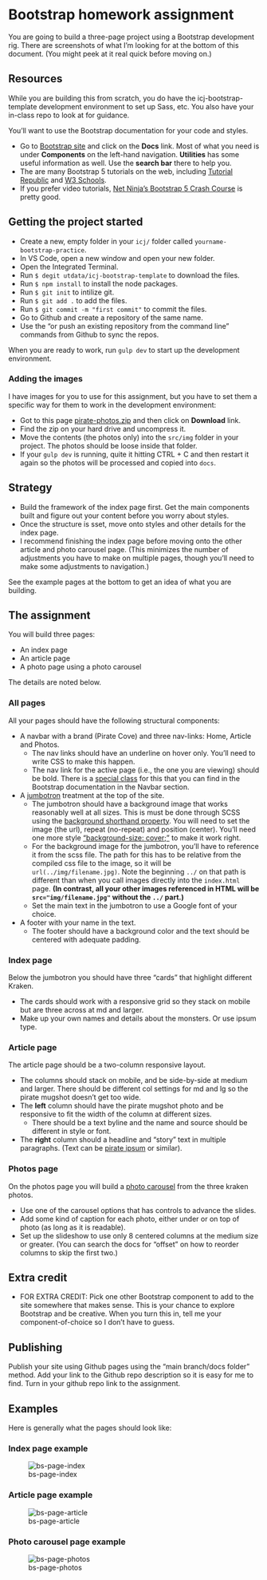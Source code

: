 # Bootstrap homework assignment

You are going to build a three-page project using a Bootstrap development rig. There are screenshots of what I'm looking for at the bottom of this document. (You might peek at it real quick before moving on.)

## Resources

While you are building this from scratch, you do have the icj-bootstrap-template development environment to set up Sass, etc. You also have your in-class repo to look at for guidance.

You'll want to use the Bootstrap documentation for your code and styles.

- Go to [Bootstrap site](https://getbootstrap.com/) and click on the **Docs** link. Most of what you need is under **Components** on the left-hand navigation. **Utilities** has some useful information as well. Use the **search bar** there to help you.
- The are many Bootstrap 5 tutorials on the web, including [Tutorial Republic](https://www.tutorialrepublic.com/twitter-bootstrap-tutorial/) and [W3 Schools](https://www.w3schools.com/bootstrap5/).
- If you prefer video tutorials, [Net Ninja's Bootstrap 5 Crash Course](https://www.youtube.com/playlist?list=PL4cUxeGkcC9joIM91nLzd_qaH_AimmdAR) is pretty good.

## Getting the project started

- Create a new, empty folder in your `icj/` folder called `yourname-bootstrap-practice`.
- In VS Code, open a new window and open your new folder.
- Open the Integrated Terminal.
- Run `$ degit utdata/icj-bootstrap-template` to download the files.
- Run `$ npm install` to install the node packages.
- Run `$ git init` to intilize git.
- Run `$ git add .` to add the files.
- Run `$ git commit -m "first commit"` to commit the files.
- Go to Github and create a repository of the same name.
- Use the "or push an existing repository from the command line" commands from Github to sync the repos.

When you are ready to work, run `gulp dev` to start up the development environment.

### Adding the images

I have images for you to use for this assignment, but  you have to set them a specific way for them to work in the development environment:

- Got to this page [pirate-photos.zip](pirate-photos.zip) and then click on **Download** link.
- Find the zip on your hard drive and uncompress it.
- Move the contents (the photos only) into the `src/img` folder in your project. The photos should be loose inside that folder.
- If your `gulp dev` is running, quite it hitting CTRL + C and then restart it again so the photos will be processed and copied into `docs`.

## Strategy

- Build the framework of the index page first. Get the main components built and figure out your content before you worry about styles.
- Once the structure is sset, move onto styles and other details for the index page.
- I recommend finishing the index page before moving onto the other article and photo carousel page. (This minimizes the number of adjustments you have to make on multiple pages, though you'll need to make some adjustments to navigation.)

See the example pages at the bottom to get an idea of what you are building.

## The assignment

You will build three pages:

- An index page
- An article page
- A photo page using a photo carousel

The details are noted below.

### All pages

All your pages should have the following structural components:

- A navbar with a brand (Pirate Cove) and three nav-links: Home, Article and Photos.
  - The nav links should have an underline on hover only. You'll need to write CSS to make this happen.
  - The nav link for the active page (i.e., the one you are viewing) should be bold. There is a [special class](https://getbootstrap.com/docs/5.1/components/navbar/#nav) for this that you can find in the Bootstrap documentation in the Navbar section.
- A [jumbotron](https://getbootstrap.com/docs/5.1/examples/jumbotron/) treatment at the top of the site.
  - The jumbotron should have a background image that works reasonably well at all sizes. This is must be done through SCSS using the [background shorthand property](https://www.w3schools.com/css/css_background_shorthand.asp). You will need to set the image (the url), repeat (no-repeat) and position (center). You'll need one more style ["background-size: cover;"](https://www.w3schools.com/cssref/css3_pr_background-size.asp) to make it work right.
  - For the background image for the jumbotron, you'll have to reference it from the scss file. The path for this has to be relative from the compiled css file to the image, so it will be `url(../img/filename.jpg)`. Note the beginning `../` on that path is different than when you call images directly into the `index.html` page. **(In contrast, all your other images referenced in HTML will be `src="img/filename.jpg"` without the `../` part.)**
  - Set the main text in the jumbotron to use a Google font of your choice.
- A footer with your name in the text.
  - The footer should have a background color and the text should be centered with adequate padding.

### Index page

Below the jumbotron you should have three "cards" that highlight different Kraken.

- The cards should work with a responsive grid so they stack on mobile but are three across at md and larger.
- Make up your own names and details about the monsters. Or use ipsum type.

### Article page

The article page should be a two-column responsive layout.

- The columns should stack on mobile, and be side-by-side at medium and larger. There should be different col settings for md and lg so the pirate mugshot doesn't get too wide.
- The **left** column should have the pirate mugshot photo and be responsive to fit the width of the column at different sizes.
  - There should be a text byline and the name and source should be different in style or font.
- The **right** column should a headline and "story" text in multiple paragraphs. (Text can be [pirate ipsum](https://pirateipsum.me/) or similar).

### Photos page

On the photos page you will build a [photo carousel](https://getbootstrap.com/docs/5.1/components/carousel/) from the three kraken photos.

- Use one of the carousel options that has controls to advance the slides.
- Add some kind of caption for each photo, either under or on top of photo (as long as it is readable).
- Set up the slideshow to use only 8 centered columns at the medium size or greater. (You can search the docs for "offset" on how to reorder columns to skip the first two.)

## Extra credit

- FOR EXTRA CREDIT: Pick one other Bootstrap component to add to the site somewhere that makes sense. This is your chance to explore Bootstrap and be creative. When you turn this in, tell me your component-of-choice so I don't have to guess.

## Publishing

Publish your site using Github pages using the "main branch/docs folder" method. Add your link to the Github repo description so it is easy for me to find. Turn in your github repo link to the assignment.

## Examples

Here is generally what the pages should look like:

### Index page example

![bs-page-index](images/bs-page-index.png)

### Article page example

![bs-page-article](images/bs-page-article.png)

### Photo carousel page example

![bs-page-photos](images/bs-page-photos.png)
